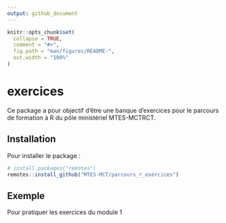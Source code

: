 ```yaml
---
output: github_document
---
```


<!-- README.md is generated from README.Rmd. Please edit that file -->

```r
knitr::opts_chunk$set(
  collapse = TRUE,
  comment = "#>",
  fig.path = "man/figures/README-",
  out.width = "100%"
)
```
# exercices

<!-- badges: start -->
<!-- badges: end -->

Ce package a pour objectif d'être une banque d'exercices pour le parcours de formation à R du pôle ministériel MTES-MCTRCT.

## Installation

Pour installer le package : 

``` r
# install.packages("remotes")
remotes::install_github("MTES-MCT/parcours_r_exercices")
```

## Exemple

Pour pratiquer les exercices du module 1
